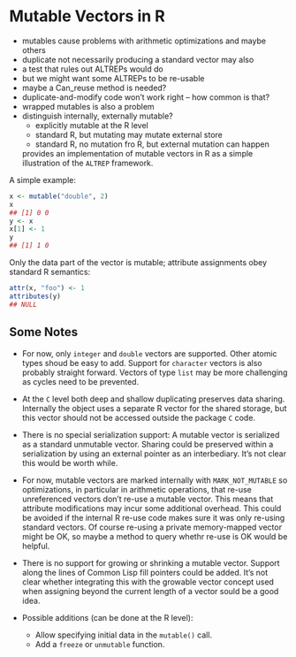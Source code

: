# Mutable Vectors in R


   - mutables cause problems with arithmetic optimizations and maybe others
  - duplicate not necessarily producing a standard vector may also
  - a test that rules out ALTREPs would do
  - but we might want some ALTREPs to be re-usable
  - maybe a Can_reuse method is needed?
  - duplicate-and-modify code won't work right -- how common is that?
  - wrapped mutables is also a problem
  - distinguish internally, externally mutable?
    - explicitly mutable at the R level
    - standard R, but mutating may mutate external store
    - standard R, no mutation fro R, but external mutation can happen

     provides an implementation of mutable vectors in R as a
simple illustration of the `ALTREP` framework.

A simple example:
```r
x <- mutable("double", 2)
x
## [1] 0 0
y <- x
x[1] <- 1
y
## [1] 1 0
```

Only the data part of the vector is mutable; attribute assignments
obey standard R semantics:

```r
attr(x, "foo") <- 1
attributes(y)
## NULL
```

## Some Notes

- For now, only `integer` and `double` vectors are supported. Other
  atomic types shoud be easy to add. Support for `character` vectors
  is also probably straight forward. Vectors of type `list` may be
  more challenging as cycles need to be prevented.

- At the `C` level both deep and shallow duplicating preserves data
  sharing. Internally the object uses a separate R vector for the
  shared storage, but this vector should not be accessed outside the
  package `C` code.

- There is no special serialization support: A mutable vector is
  serialized as a standard unmutable vector. Sharing could be
  preserved within a serialization by using an external pointer as an
  interbediary.  It's not clear this would be worth while.

- For now, mutable vectors are marked internally with
  `MARK_NOT_MUTABLE` so optimizations, in particular in arithmetic
  operations, that re-use unreferenced vectors don't re-use a mutable
  vector. This means that attribute modifications may incur some
  additional overhead. This could be avoided if the internal R re-use
  code makes sure it was only re-using standard vectors. Of course
  re-using a private memory-mapped vector might be OK, so maybe a
  method to query whethr re-use is OK would be helpful.

 - There is no support for growing or shrinking a mutable vector.
   Support along the lines of Common Lisp fill pointers could be
   added. It's not clear whether integrating this with the growable
   vector concept used when assigning beyond the current length of a
   vector sould be a good idea.

- Possible additions (can be done at the R level):
  - Allow specifying initial data in the `mutable()` call.
  - Add a `freeze` or `unmutable` function.
